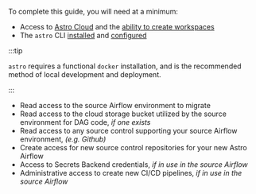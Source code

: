 To complete this guide, you will need at a minimum:
- Access to [Astro Cloud](https://cloud.astronomer.io) and the [ability to create workspaces](manage-workspaces.md)
- The `astro` CLI [installed](cli/install-cli.md) and [configured](log-in-to-astro.md#log-in-to-the-astro-cli)

:::tip

`astro` requires a functional `docker` installation, and is the recommended method of local development and deployment.

:::

- Read access to the source Airflow environment to migrate
- Read access to the cloud storage bucket utilized by the source environment for DAG code, *if one exists*
- Read access to any source control supporting your source Airflow environment, *(e.g. Github)*
- Create access for new source control repositories for your new Astro Airflow
- Access to Secrets Backend credentials, *if in use in the source Airflow*
- Administrative access to create new CI/CD pipelines, *if in use in the source Airflow*

